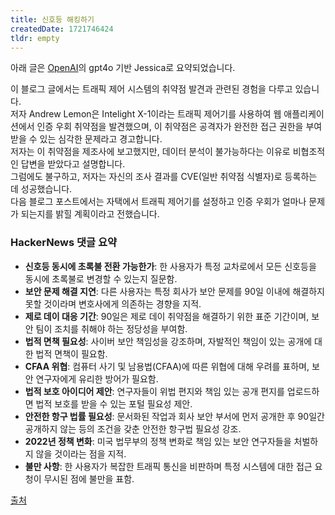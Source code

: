 ```yaml
---
title: 신호등 해킹하기
createdDate: 1721746424
tldr: empty
---
```

아래 글은 [OpenAI](https://openai.com)의 gpt4o 기반 Jessica로 요약되었습니다.

이 블로그 글에서는 트래픽 제어 시스템의 취약점 발견과 관련된 경험을 다루고 있습니다.\
저자 Andrew Lemon은 Intelight X-1이라는 트래픽 제어기를 사용하여 웹 애플리케이션에서 인증 우회 취약점을 발견했으며, 이 취약점은 공격자가 완전한 접근 권한을 부여받을 수 있는 심각한 문제라고 경고합니다.\
저자는 이 취약점을 제조사에 보고했지만, 데이터 분석이 불가능하다는 이유로 비협조적인 답변을 받았다고 설명합니다.\
그럼에도 불구하고, 저자는 자신의 조사 결과를 CVE(일반 취약점 식별자)로 등록하는 데 성공했습니다.\
다음 블로그 포스트에서는 자택에서 트래픽 제어기를 설정하고 인증 우회가 얼마나 문제가 되는지를 밝힐 계획이라고 전했습니다.

### HackerNews 댓글 요약

- **신호등 동시에 초록불 전환 가능한가**: 한 사용자가 특정 교차로에서 모든 신호등을 동시에 초록불로 변경할 수 있는지 질문함.
- **보안 문제 해결 지연**: 다른 사용자는 특정 회사가 보안 문제를 90일 이내에 해결하지 못할 것이라며 변호사에게 의존하는 경향을 지적.
- **제로 데이 대응 기간**: 90일은 제로 데이 취약점을 해결하기 위한 표준 기간이며, 보안 팀이 조치를 취해야 하는 정당성을 부여함.
- **법적 면책 필요성**: 사이버 보안 책임성을 강조하며, 자발적인 책임이 있는 공개에 대한 법적 면책이 필요함.
- **CFAA 위협**: 컴퓨터 사기 및 남용법(CFAA)에 따른 위협에 대해 우려를 표하며, 보안 연구자에게 유리한 방어가 필요함.
- **법적 보호 아이디어 제안**: 연구자들이 위법 편지와 책임 있는 공개 편지를 업로드하면 법적 보호를 받을 수 있는 포털 필요성 제안.
- **안전한 항구 법률 필요성**: 문서화된 작업과 회사 보안 부서에 먼저 공개한 후 90일간 공개하지 않는 등의 조건을 갖춘 안전한 항구법 필요성 강조.
- **2022년 정책 변화**: 미국 법무부의 정책 변화로 책임 있는 보안 연구자들을 처벌하지 않을 것이라는 점을 지적.
- **불만 사항**: 한 사용자가 복잡한 트래픽 통신을 비판하며 특정 시스템에 대한 접근 요청이 무시된 점에 불만을 표함.

[출처](https://news.ycombinator.com/item?id=40995344)
